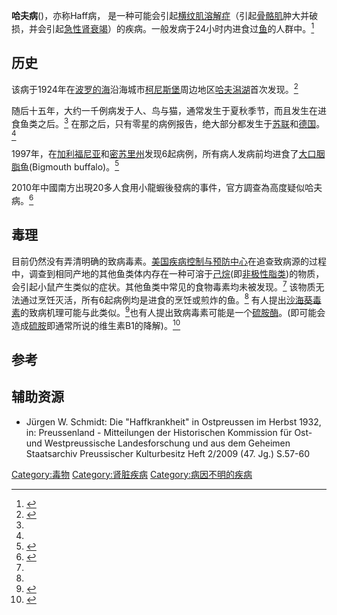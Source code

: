 {{medical}}
{{Infobox_Disease
 | Name           = 哈夫病
 | Image          = Vistula Lagoon.jpg
 | Caption        = [[维斯瓦潟湖|维斯瓦潟湖]]的卫星[[高光譜影像|高光譜影像]]照片, 之前以柯尼斯堡为名。哈夫病在柯尼斯堡被首次描述。<ref>{{DorlandsDict|three/000030877|Haff disease}}</ref> |
 | DiseasesDB     = 33568
 | ICD10          =
 | ICD9           = {{ICD9|985.1}}
 | ICDO           =
 | OMIM           =
 | MedlinePlus    =
 | eMedicineSubj  =
 | eMedicineTopic =
 | MeshID         =
}}

'''哈夫病'''({{lang|en|Haff disease}})，亦称Haff病， 是一种可能会引起[[横纹肌溶解症|横纹肌溶解症]]（引起[[骨骼肌|骨骼肌]]肿大并破损，并会引起[[急性肾衰竭|急性肾衰竭]]）的疾病。一般发病于24小时内进食过[[鱼|鱼]]的人群中。<ref name="Buchholz">{{cite journal |format={{dead link|date=July 2010}} |author=Buchholz U, Mouzin E, Dickey R, Moolenaar R, Sass N, Mascola L |title=Haff disease: from the Baltic Sea to the U.S. shore |journal=Emerging Infect. Dis. |volume=6 |issue=2 |pages=192–5 |year=2000 |pmid=10756156 |url=http://www.cdc.gov/ncidod/EID/vol6no2/buchholtz.htm |doi=10.3201/eid0602.000215 |pmc=2640861 |access-date=2010-09-07 |archive-url=https://web.archive.org/web/20101006055452/http://www.cdc.gov/ncidod/eid/vol6no2/buchholtz.htm |archive-date=2010-10-06 |dead-url=yes }}</ref>

==历史==
该病于1924年在[[波罗的海|波罗的海]]沿海城市[[柯尼斯堡|柯尼斯堡]]周边地区[[维斯图拉潟湖|哈夫潟湖]]首次发现。<ref>{{cite journal|author=Lentz O|title=Über die Haffkrankheit|language=de|journal=Med Klin|year=1925|volume=1|pages=4–8}}</ref>

随后十五年，大约一千例病发于人、鸟与猫，通常发生于夏秋季节，而且发生在进食鱼类之后。<ref name="Buchholz"/> 在那之后，只有零星的病例报告，绝大部分都发生于[[苏联|苏联]]和[[德国|德国]]。<ref name="Buchholz"/>

1997年，在[[加利福尼亚|加利福尼亚]]和[[密苏里州|密苏里州]]发现6起病例，所有病人发病前均进食了[[大口胭脂鱼|大口胭脂鱼]](Bigmouth buffalo)。<ref name="pmid9883771">{{cite journal |author= |title=Haff disease associated with eating buffalo fish--United States, 1997 |journal=MMWR Morb. Mortal. Wkly. Rep. |volume=47 |issue=50 |pages=1091–3 |year=1998 |pmid=9883771 |doi= |author1= Centers for Disease Control and Prevention (CDC)}}</ref>

2010年中國南方出現20多人食用小龍蝦後發病的事件，官方調查為高度疑似哈夫病。<ref>{{Cite web |url=http://news.cntv.cn/society/20100912/101285.shtml |title=哈夫病事件 |accessdate=2013-05-09 |archive-date=2020-12-22 |archive-url=https://web.archive.org/web/20201222010726/http://news.cntv.cn/society/20100912/101285.shtml |dead-url=no }}</ref>

==毒理==
目前仍然没有弄清明确的致病毒素。[[美国疾病控制与预防中心|美国疾病控制与预防中心]]在追查致病源的过程中，调查到相同产地的其他鱼类体内存在一种可溶于[[己烷|己烷]](即[[非极性|非极性]][[脂类|脂类]])的物质，会引起小鼠产生类似的症状。其他鱼类中常见的食物毒素均未被发现。<ref name="Buchholz"/> 该物质无法通过烹饪灭活，所有6起病例均是进食的烹饪或煎炸的鱼。<ref name="Buchholz"/> 有人提出[[沙海葵毒素|沙海葵毒素]]的致病机理可能与此类似。<ref name="pmid17984750">{{cite journal |author=Langley RL, Bobbitt WH |title=Haff disease after eating salmon |journal=[[South._Med._J.|South. Med. J.]] |volume=100 |issue=11 |pages=1147–50 |year=2003 |pmid=17984750 |doi=10.1097/SMJ.0b013e3181583673 |url=http://meta.wkhealth.com/pt/pt-core/template-journal/lwwgateway/media/landingpage.htm?doi=10.1097/SMJ.0b013e3181583673 |doi_brokendate=2010-01-09 |access-date=2021-01-17 |archive-date=2012-02-09 |archive-url=https://web.archive.org/web/20120209162021/http://meta.wkhealth.com/pt/pt-core/template-journal/lwwgateway/media/landingpage.htm?doi=10.1097%2FSMJ.0b013e3181583673 |dead-url=no }}</ref>也有人提出致病毒素可能是一个[[硫胺酶|硫胺酶]]。(即可能会造成[[硫胺|硫胺]]即通常所说的维生素B1的降解)。<ref name="isbn4-431-00488-2">{{cite book |author=Kumagai, Michio |title=Freshwater Management: Global Versus Local Perspectives |publisher=Springer |location=Berlin |year= 2003|pages=88 |isbn=4-431-00488-2 |oclc= |doi=}}</ref>

==参考==
{{Reflist}}

==辅助资源==
* Jürgen W. Schmidt: Die "Haffkrankheit" in Ostpreussen im Herbst 1932, in: Preussenland - Mitteilungen der Historischen Kommission für Ost- und Westpreussische Landesforschung und aus dem Geheimen Staatsarchiv Preussischer Kulturbesitz Heft 2/2009 (47. Jg.) S.57-60

{{Poisoning and toxicity}}

{{DEFAULTSORT:Haff Disease}}
[[Category:毒物|Category:毒物]]
[[Category:肾脏疾病|Category:肾脏疾病]]
[[Category:病因不明的疾病|Category:病因不明的疾病]]